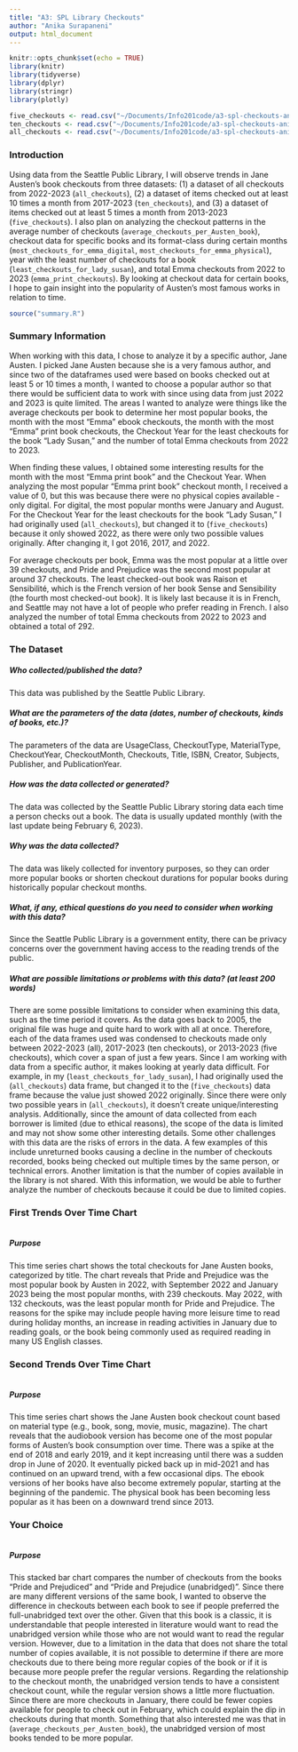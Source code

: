 ```yaml
---
title: "A3: SPL Library Checkouts"
author: "Anika Surapaneni"
output: html_document
---
```


```r
knitr::opts_chunk$set(echo = TRUE)
library(knitr)
library(tidyverse)
library(dplyr)
library(stringr)
library(plotly)

five_checkouts <- read.csv("~/Documents/Info201code/a3-spl-checkouts-anikalsurapaneni/2013-2023-5-Checkouts-SPL.csv")
ten_checkouts <- read.csv("~/Documents/Info201code/a3-spl-checkouts-anikalsurapaneni/2017-2023-10-Checkouts-SPL-Data.csv")
all_checkouts <- read.csv("~/Documents/Info201code/a3-spl-checkouts-anikalsurapaneni/2022-2023-All-Checkouts-SPL-Data.csv")
```

### Introduction

Using data from the Seattle Public Library, I will observe trends in Jane Austen's book checkouts from three datasets: (1) a dataset of all checkouts from 2022-2023 (``all_checkouts``), (2) a dataset of items checked out at least 10 times a month from 2017-2023 (``ten_checkouts``), and (3) a dataset of items checked out at least 5 times a month from 2013-2023 (``five_checkouts``). I also plan on analyzing the checkout patterns in the average number of checkouts (``average_checkouts_per_Austen_book``), checkout data for specific books and its format-class during certain months (``most_checkouts_for_emma_digital``, ``most_checkouts_for_emma_physical``), year with the least number of checkouts for a book (``least_checkouts_for_lady_susan``), and total Emma checkouts from 2022 to 2023 (``emma_print_checkouts``). By looking at checkout data for certain books, I hope to gain insight into the popularity of Austen's most famous works in relation to time.

```r
source("summary.R")
```

### Summary Information
When working with this data, I chose to analyze it by a specific author, Jane Austen. I picked Jane Austen because she is a very famous author, and since two of the dataframes used were based on books checked out at least 5 or 10 times a month, I wanted to choose a popular author so that there would be sufficient data to work with since using data from just 2022 and 2023 is quite limited. The areas I wanted to analyze were things like the average checkouts per book to determine her most popular books, the month with the most "Emma" ebook checkouts, the month with the most "Emma" print book checkouts, the Checkout Year for the least checkouts for the book "Lady Susan," and the number of total Emma checkouts from 2022 to 2023.

When finding these values, I obtained some interesting results for the month with the most "Emma print book" and the Checkout Year. When analyzing the most popular "Emma print book" checkout month, I received a value of 0, but this was because there were no physical copies available - only digital. For digital, the most popular months were January and August. For the Checkout Year for the least checkouts for the book "Lady Susan," I had originally used (``all_checkouts``), but changed it to (``five_checkouts``) because it only showed 2022, as there were only two possible values originally. After changing it, I got 2016, 2017, and 2022.

For average checkouts per book, Emma was the most popular at a little over 39 checkouts, and Pride and Prejudice was the second most popular at around 37 checkouts. The least checked-out book was Raison et Sensibilité, which is the French version of her book Sense and Sensibility (the fourth most checked-out book). It is likely last because it is in French, and Seattle may not have a lot of people who prefer reading in French. I also analyzed the number of total Emma checkouts from 2022 to 2023 and obtained a total of 292.

### The Dataset

##### Who collected/published the data?  
This data was published by the Seattle Public Library.

##### What are the parameters of the data (dates, number of checkouts, kinds of books, etc.)?  
The parameters of the data are UsageClass, CheckoutType, MaterialType, CheckoutYear, CheckoutMonth, Checkouts, Title, ISBN, Creator, Subjects, Publisher, and PublicationYear.

##### How was the data collected or generated?  
The data was collected by the Seattle Public Library storing data each time a person checks out a book. The data is usually updated monthly (with the last update being February 6, 2023).  

##### Why was the data collected?  
The data was likely collected for inventory purposes, so they can order more popular books or shorten checkout durations for popular books during historically popular checkout months.  

##### What, if any, ethical questions do you need to consider when working with this data?  
Since the Seattle Public Library is a government entity, there can be privacy concerns over the government having access to the reading trends of the public.  

##### What are possible limitations or problems with this data?   (at least 200 words)  
There are some possible limitations to consider when examining this data, such as the time period it covers. As the data goes back to 2005, the original file was huge and quite hard to work with all at once. Therefore, each of the data frames used was condensed to checkouts made only between 2022-2023 (all), 2017-2023 (ten checkouts), or 2013-2023 (five checkouts), which cover a span of just a few years. Since I am working with data from a specific author, it makes looking at yearly data difficult. For example, in my (``least_checkouts_for_lady_susan``), I had originally used the (``all_checkouts``) data frame, but changed it to the (``five_checkouts``) data frame because the value just showed 2022 originally. Since there were only two possible years in (``all_checkouts``), it doesn't create unique/interesting analysis. Additionally, since the amount of data collected from each borrower is limited (due to ethical reasons), the scope of the data is limited and may not show some other interesting details. Some other challenges with this data are the risks of errors in the data. A few examples of this include unreturned books causing a decline in the number of checkouts recorded, books being checked out multiple times by the same person, or technical errors. Another limitation is that the number of copies available in the library is not shared. With this information, we would be able to further analyze the number of checkouts because it could be due to limited copies.

### First Trends Over Time Chart

```r
```

##### Purpose  
This time series chart shows the total checkouts for Jane Austen books, categorized by title. The chart reveals that Pride and Prejudice was the most popular book by Austen in 2022, with September 2022 and January 2023 being the most popular months, with 239 checkouts. May 2022, with 132 checkouts, was the least popular month for Pride and Prejudice. The reasons for the spike may include people having more leisure time to read during holiday months, an increase in reading activities in January due to reading goals, or the book being commonly used as required reading in many US English classes.

### Second Trends Over Time Chart

```r
```

##### Purpose
This time series chart shows the Jane Austen book checkout count based on material type (e.g., book, song, movie, music, magazine). The chart reveals that the audiobook version has become one of the most popular forms of Austen's book consumption over time. There was a spike at the end of 2018 and early 2019, and it kept increasing until there was a sudden drop in June of 2020. It eventually picked back up in mid-2021 and has continued on an upward trend, with a few occasional dips. The ebook versions of her books have also become extremely popular, starting at the beginning of the pandemic. The physical book has been becoming less popular as it has been on a downward trend since 2013.

### Your Choice

```r
```

##### Purpose
This stacked bar chart compares the number of checkouts from the books "Pride and Prejudiced" and "Pride and Prejudice (unabridged)". Since there are many different versions of the same book, I wanted to observe the difference in checkouts between each book to see if people preferred the full-unabridged text over the other. Given that this book is a classic, it is understandable that people interested in literature would want to read the unabridged version while those who are not would want to read the regular version. However, due to a limitation in the data that does not share the total number of copies available, it is not possible to determine if there are more checkouts due to there being more regular copies of the book or if it is because more people prefer the regular versions. Regarding the relationship to the checkout month, the unabridged version tends to have a consistent checkout count, while the regular version shows a little more fluctuation. Since there are more checkouts in January, there could be fewer copies available for people to check out in February, which could explain the dip in checkouts during that month. Something that also interested me was that in (``average_checkouts_per_Austen_book``), the unabridged version of most books tended to be more popular.